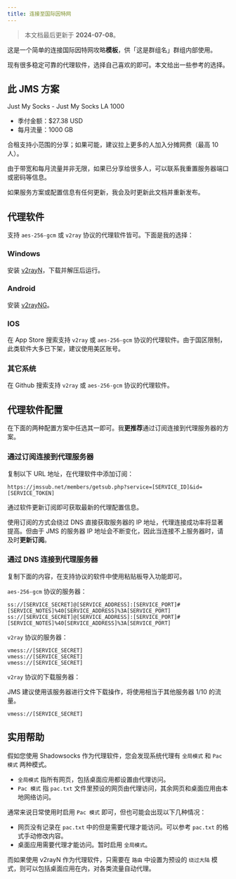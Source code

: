 ```yaml
---
title: 连接至国际因特网
---
```


> 本文档最后更新于 **2024-07-08**。

这是一个简单的连接国际因特网攻略**模板**，供「这是群组名」群组内部使用。

现有很多稳定可靠的代理软件，选择自己喜欢的即可。本文给出一些参考的选择。

## 此 JMS 方案

Just My Socks - Just My Socks LA 1000

- 季付金额：$27.38 USD
- 每月流量：1000 GB

合租支持小范围的分享；如果可能，建议拉上更多的人加入分摊网费（最高 10 人）。

由于带宽和每月流量并非无限，如果已分享给很多人，可以联系我重置服务器端口或密码等信息。

如果服务方案或配置信息有任何更新，我会及时更新此文档并重新发布。

## 代理软件

支持 `aes-256-gcm` 或 `v2ray` 协议的代理软件皆可。下面是我的选择：

### Windows

安装 [v2rayN](https://github.com/2dust/v2rayN)，下载并解压后运行。

### Android

安装 [v2rayNG](https://github.com/2dust/v2rayNG)。

### IOS

在 App Store 搜索支持 `v2ray` 或 `aes-256-gcm` 协议的代理软件。由于国区限制，此类软件大多已下架，建议使用美区账号。

### 其它系统

在 Github 搜索支持 `v2ray` 或 `aes-256-gcm` 协议的代理软件。

## 代理软件配置

在下面的两种配置方案中任选其一即可。我**更推荐**通过订阅连接到代理服务器的方案。

### 通过订阅连接到代理服务器

复制以下 URL 地址，在代理软件中添加订阅：

```plaintext
https://jmssub.net/members/getsub.php?service=[SERVICE_ID]&id=[SERVICE_TOKEN]
```

通过软件更新订阅即可获取最新的代理配置信息。

使用订阅的方式会绕过 DNS 直接获取服务器的 IP 地址，代理连接成功率将显著提高。但由于 JMS 的服务器 IP 地址会不断变化，因此当连接不上服务器时，请及时**更新订阅**。

### 通过 DNS 连接到代理服务器

复制下面的内容，在支持协议的软件中使用粘贴板导入功能即可。

`aes-256-gcm` 协议的服务器：

```plaintext
ss://[SERVICE_SECRET]@[SERVICE_ADDRESS]:[SERVICE_PORT]#[SERVICE_NOTES]%40[SERVICE_ADDRESS]%3A[SERVICE_PORT]
ss://[SERVICE_SECRET]@[SERVICE_ADDRESS]:[SERVICE_PORT]#[SERVICE_NOTES]%40[SERVICE_ADDRESS]%3A[SERVICE_PORT]
```

`v2ray` 协议的服务器：

```plaintext
vmess://[SERVICE_SECRET]
vmess://[SERVICE_SECRET]
vmess://[SERVICE_SECRET]
```

`v2ray` 协议的下载服务器：

JMS 建议使用该服务器进行文件下载操作，将使用相当于其他服务器 1/10 的流量。

```plaintext
vmess://[SERVICE_SECRET]
```

## 实用帮助

假如您使用 Shadowsocks 作为代理软件，您会发现系统代理有 `全局模式` 和 `Pac 模式` 两种模式。

- `全局模式` 指所有网页，包括桌面应用都设置由代理访问。
- `Pac 模式` 指 `pac.txt` 文件里预设的网页由代理访问，其余网页和桌面应用由本地网络访问。

通常来说日常使用时启用 `Pac 模式` 即可，但也可能会出现以下几种情况：

- 网页没有记录在 `pac.txt` 中的但是需要代理才能访问。可以参考 `pac.txt` 的格式手动修改内容。
- 桌面应用需要代理才能访问。暂时启用 `全局模式`。

而如果使用 v2rayN 作为代理软件，只需要在 `路由` 中设置为预设的 `绕过大陆` 模式，则可以包括桌面应用在内，对各类流量自动代理。

